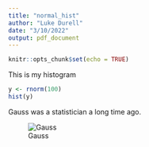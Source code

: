 ```yaml
---
title: "normal_hist"
author: "Luke Durell"
date: "3/10/2022"
output: pdf_document
---
```


```r
knitr::opts_chunk$set(echo = TRUE)
```


This is my histogram

```r
y <- rnorm(100)
hist(y)
```

Gauss was a statistician a long time ago.

![Gauss](gauss.jpeg)
